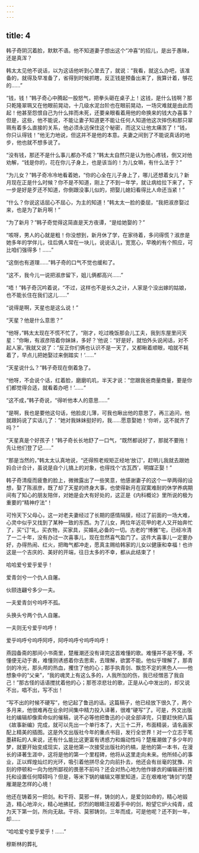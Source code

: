 ```yaml
---
---
---
```

title: 4
---



韩子奇阴沉着脸，默默不语。他不知道妻子想出这个“冲喜”的招儿，是出于愚昧，还是真浑？

韩太太见他不说话，以为这话他听到心里去了，就说：“我看，就这么办吧，该准备的，就得及早准备了，省得到时候抓瞎，反正钱是预备出来了，我算计着，够花的……”

“钱，钱！”韩子奇心中腾起一股怒气，把拳头砸在桌子上！这钱，是什么钱啊？那只乾隆翠珮又在他眼前晃动，十几级水泥台阶也在眼前晃动，一场灾难就是由此而起！他甚至怨恨自己为什么摔而未死，还要亲眼看着用他的命换来的钱大办喜事？但是，这些，他不能说，不能让妻子知道更不能让任何人知道他这次摔伤和那只翠珮有着多么直接的关系，他必须永远保住这个秘密，而这又让他太痛苦了！“钱，你只认得钱！”他无力地说，但这并不是他的本意。夫妻之间到了不能说真话的地步，他也就不想多说了。

“没有钱，那还不是什么事儿都办不成？”韩太太自然只是认为他心疼钱，倒又对他劝解，“钱是你的，花在你儿子身上，也是该当的！为儿女嘛，有什么法于？”

“为儿女？”韩子奇冷冷地看着她，“你的心全在儿子身上了，哪儿还想着女儿？新月现在正是什么时候？你不是不知道，刚上了不到一年学，就让病给拉下来了，下一步是好是歹还不知道，你倒跟没事儿似的，把娶儿媳妇看得比人命还当紧！”

“什么？你说这话屈心不屈心，为主的知道！”韩太太一脸的委屈，“我把淑彦娶过来，也是为了新月啊！”

“为了新月？”韩子奇觉得这简直是天方夜谭，“是给她娶的？”

“咳呀，男人的心就是粗！你没想到，新月休了学，在家待着，多问得慌？淑彦是她多年的学伴儿，往后俩人常在一块儿，说说话儿，宽宽心，早晚的有个照应，可比咱们强得多！……”

“这倒也有道理……”韩子奇的口气不觉也缓和了。

“这不，我今儿一说把淑彦留下，姐儿俩都高兴……”

“唔！”韩子奇沉吟着说，“不过，这样也不是长久之计，人家是个没出嫁的姑娘，也不能长住在我们这儿……”

“说得是啊，天星也是这么说！”

“天星？他是什么意思？”

“他呀，”韩太太现在不慌不忙了，“刚才，吃过晚饭那会儿工夫，我到东屋里问天星：”你瞅，有淑彦陪着你妹妹，多好？‘他说：“好是好，就怕外头说闲话，对不起人家。’我就又说了：”反正你们俩也认识不是一天了，又都瞅着顺眼，咱就不耗着了，早点儿把她娶过来倒踏实！‘……“

“天星说什么？”韩子奇现在倒着急了。

“他呀，不会说个话，红着脸，磨磨叽叽，半天才说：”您跟我爸商量商量，要是你们都觉得合适，就看着办吧！‘……“

“这不成，”韩子奇说，“得听他本人的意思……”

“是啊，我也是要他这句话，他脸皮儿薄，可我也瞅出他的意思了，再三追问，他就跟妈说了实话儿了：”她对我妹妹挺好的，我……愿意娶她！‘你听，这不就齐了吗？“

“天星真是个好孩子！”韩子奇长长地舒了一口气，“既然都说好了，那就不要拖！先让他们登了记……”

“那是当然的，”韩太太认真地说，“还得照老规矩正经地‘放订’，赶明儿我就去跟她妈合计合计，虽说是自个儿搞上的对象，也得找个‘古瓦西’，明媒正娶！”

韩子奇清瘦而疲惫的脸上，微微露出了一些笑意，他感谢妻子的这个一举两得的设想，娶了陈淑彦，既了却了天星的终身大事，也使得新月在寂寞难耐的休学养病期间有了知心的朋友陪伴，对她是会大有好处的，这正是《内科概论》里所说的极为重要的“精神疗法”！

可怜天下父母心，这一对老夫妻经过了长期的感情隔膜，经过了前面的一场大难，心灵中似乎又找到了某种一致的东西。为了儿女，两位年近花甲的老人又开始奔忙了，买“订”礼，买衣物，买家具，买婚礼必备的一切。古老的“博雅”宅，已经冷清了一二十年，没有办过一次喜事儿，现在忽然喜气盈门了。这件大喜事儿一定要办好，办得热闹、红火，把晦气都冲走，愿真主赐给韩家的儿女以健康和幸福！也许这是一个吉庆的、美好的开端，往日太多的不幸，都从此结束了！

哈哈爱兮爱乎爱乎！

爱青剑兮一个仇人自屠。

伙颐连翩兮多少一夫。

一夫爱青剑兮呜呼不孤。

头换头兮两个仇人自屠。

一夫则无兮爱乎呜呼！

爱乎呜呼兮呜呼阿呼，阿呼呜呼兮呜呼呜呼！

燕园备斋的那间小书斋里，楚雁潮还没有译完这首难懂的歌。难懂并不是不懂，不懂便无动于衷，难懂则诱惑着你去思索，去理解，欲罢不能。他似乎理解了，那青剑的冷光，那头颅的热血，攫住了他的心；那手执青剑、飘忽不定的黑色人——他想象中的“父亲”，“我的魂灵上有这么多的，人我所加的伤，我已经憎恶了我自己！”那古怪的话语搅扰着他的心；那苍凉悲壮的歌，正是从心中发出的，却又说不出，唱不出，写不出！

“写不出的时候不硬写”，他记起了鲁迅的话。这篇稿子，他已经放下很久了，两个多月来，他很难再在业余时间集中精力投入译著，很难“硬写”了。可是，外文出版社的编辑却像索命似的催稿，说不必等他把鲁迅的小说全部译完，只要赶快把八篇《故事新编》完成，就可以先出一个单行本了，大三十二开，布面精装，请名画家配上精美的插图。这是外文出版社今年的重点书目，发行全世界！对一个立志于笔墨耕耘的人来说，还有什么能比这更富有诱惑力和煽动性吗？楚雁潮做了多少年的梦，就要开始变成现实，这是他第一次接受出版社的约槁，是他的第一本书，在漫长的译著生涯中，这将是他的第一个里程碑，他将从这里走向未来。他所倾心的事业，正以辉煌灿烂的光环，吸引着他拼尽全力向前扑去，他还会有丝毫的犹豫、片刻的停顿和一向为他所鄙视的畏葸不前吗？还会对热心地为他作嫁衣的编辑进行推托和设置任何障碍吗？但是，等米下锅的编辑又哪里知道，正在艰难地“铸剑”的楚雁潮是怎样的心境！

他还在铸着另一把剑。和干将、莫邪一样，铸剑的人，是爱剑如命的，精心地锻造，精心地淬火，精心地拂拭，炽烈的眼睛注视着手中的剑，盼望它炉火纯青，成为天下第一剑，所向无敌。干将、莫邪铸剑，三年而成，可是他呢？还不到一年，却……

“哈哈爱兮爱乎爱乎！……”

穆斯林的葬礼